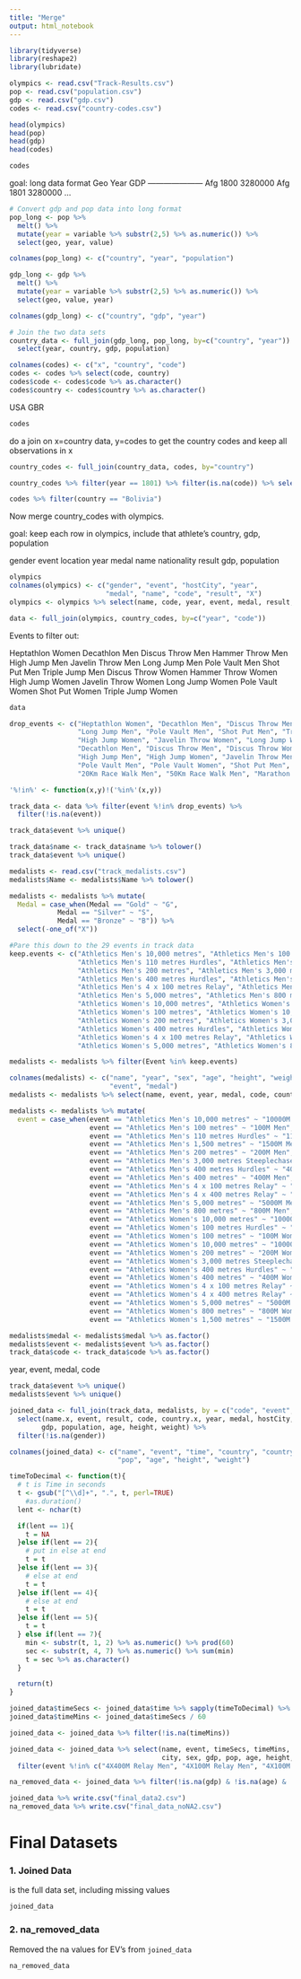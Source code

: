 ```yaml
---
title: "Merge"
output: html_notebook
---
```


```r
library(tidyverse)
library(reshape2)
library(lubridate)
```


```r
olympics <- read.csv("Track-Results.csv")
pop <- read.csv("population.csv")
gdp <- read.csv("gdp.csv")
codes <- read.csv("country-codes.csv")
```

```r
head(olympics)
head(pop)
head(gdp)
head(codes)
```

```r
codes
```





goal: long data format
Geo   Year    GDP
---------------------
Afg   1800    3280000
Afg   1801    3280000
...

```r
# Convert gdp and pop data into long format
pop_long <- pop %>% 
  melt() %>% 
  mutate(year = variable %>% substr(2,5) %>% as.numeric()) %>%
  select(geo, year, value)

colnames(pop_long) <- c("country", "year", "population")

gdp_long <- gdp %>% 
  melt() %>%
  mutate(year = variable %>% substr(2,5) %>% as.numeric()) %>%
  select(geo, value, year)

colnames(gdp_long) <- c("country", "gdp", "year")

# Join the two data sets
country_data <- full_join(gdp_long, pop_long, by=c("country", "year")) %>%
  select(year, country, gdp, population)
```


```r
colnames(codes) <- c("x", "country", "code")
codes <- codes %>% select(code, country)
codes$code <- codes$code %>% as.character()
codes$country <- codes$country %>% as.character()
```


USA
GBR
```r
codes
```


do a join on x=country data, y=codes to get the country codes and keep all observations in x

```r
country_codes <- full_join(country_data, codes, by="country")

country_codes %>% filter(year == 1801) %>% filter(is.na(code)) %>% select(year, country)

codes %>% filter(country == "Bolivia")
```








Now merge country_codes with olympics.

goal: keep each row in olympics, include that athlete's country, gdp, population

gender  event location  year  medal name  nationality result  gdp, population

```r
olympics
colnames(olympics) <- c("gender", "event", "hostCity", "year", 
                        "medal", "name", "code", "result", "X")
olympics <- olympics %>% select(name, code, year, event, medal, result, hostCity, gender)
```

```r
data <- full_join(olympics, country_codes, by=c("year", "code"))
```
Events to filter out:

Heptathlon Women
Decathlon Men
Discus Throw Men
Hammer Throw Men
High Jump Men
Javelin Throw Men
Long Jump Men
Pole Vault Men
Shot Put Men
Triple Jump Men
Discus Throw Women
Hammer Throw Women
High Jump Women
Javelin Throw Women
Long Jump Women
 Pole Vault Women
 Shot Put Women
 Triple Jump Women
```r
data
```


```r
drop_events <- c("Heptathlon Women", "Decathlon Men", "Discus Throw Men", "Hammer Throw Men", "High Jump Men", "Javelin Throw Men", 
                 "Long Jump Men", "Pole Vault Men", "Shot Put Men", "Triple Jump Men", "Discus Throw Women", "Hammer Throw Women", 
                 "High Jump Women", "Javelin Throw Women", "Long Jump Women", "Pole Vault Women", "Shot Put Women", "Triple Jump Women",
                 "Decathlon Men", "Discus Throw Men", "Discus Throw Women", "Hammer Throw Men", "Hammer Throw Women", "Heptathlon Women", 
                 "High Jump Men", "High Jump Women", "Javelin Throw Men", "Javelin Throw Women", "Long Jump Men", "Long Jump Women",
                 "Pole Vault Men", "Pole Vault Women", "Shot Put Men", "Shot Put Women", "Triple Jump Men", "Triple Jump Women",
                 "20Km Race Walk Men", "50Km Race Walk Men", "Marathon Men", "20Km Race Walk Women", "Marathon Women")

'%!in%' <- function(x,y)!('%in%'(x,y))

track_data <- data %>% filter(event %!in% drop_events) %>%
  filter(!is.na(event))

```

```r
track_data$event %>% unique()
```


```r
track_data$name <- track_data$name %>% tolower()
track_data$event %>% unique()
```


```r
medalists <- read.csv("track_medalists.csv")
medalists$Name <- medalists$Name %>% tolower()
```

```r
medalists <- medalists %>% mutate(
  Medal = case_when(Medal == "Gold" ~ "G",
            Medal == "Silver" ~ "S",
            Medal == "Bronze" ~ "B")) %>%
  select(-one_of("X"))
```


```r
#Pare this down to the 29 events in track data
keep.events <- c("Athletics Men's 10,000 metres", "Athletics Men's 100 metres", 
                 "Athletics Men's 110 metres Hurdles", "Athletics Men's 1,500 metres", 
                 "Athletics Men's 200 metres", "Athletics Men's 3,000 metres Steeplechase", 
                 "Athletics Men's 400 metres Hurdles", "Athletics Men's 400 metres", 
                 "Athletics Men's 4 x 100 metres Relay", "Athletics Men's 4 x 400 metres Relay", 
                 "Athletics Men's 5,000 metres", "Athletics Men's 800 metres",
                 "Athletics Women's 10,000 metres", "Athletics Women's 100 metres Hurdles", 
                 "Athletics Women's 100 metres", "Athletics Women's 10,000 metres", 
                 "Athletics Women's 200 metres", "Athletics Women's 3,000 metres Steeplechase", 
                 "Athletics Women's 400 metres Hurdles", "Athletics Women's 400 metres",
                 "Athletics Women's 4 x 100 metres Relay", "Athletics Women's 4 x 400 metres Relay", 
                 "Athletics Women's 5,000 metres", "Athletics Women's 800 metres", "Athletics Women's 1,500 metres" )

medalists <- medalists %>% filter(Event %in% keep.events)
```

```r
colnames(medalists) <- c("name", "year", "sex", "age", "height", "weight", "country", "code",
                         "event", "medal")
medalists <- medalists %>% select(name, event, year, medal, code, country, sex, age, height, weight, country)
```

```r
medalists <- medalists %>% mutate(
  event = case_when(event == "Athletics Men's 10,000 metres" ~ "10000M Men",
                    event == "Athletics Men's 100 metres" ~ "100M Men",
                    event == "Athletics Men's 110 metres Hurdles" ~ "110M Hurdles Men",
                    event == "Athletics Men's 1,500 metres" ~ "1500M Men",
                    event == "Athletics Men's 200 metres" ~ "200M Men",                 
                    event == "Athletics Men's 3,000 metres Steeplechase" ~ "3000M Steeplechase Men",  
                    event == "Athletics Men's 400 metres Hurdles" ~ "400M Hurdles Men",       
                    event == "Athletics Men's 400 metres" ~ "400M Men",                 
                    event == "Athletics Men's 4 x 100 metres Relay" ~ "4X100M Relay Men",     
                    event == "Athletics Men's 4 x 400 metres Relay" ~ "4X400M Relay Men",       
                    event == "Athletics Men's 5,000 metres" ~ "5000M Men",               
                    event == "Athletics Men's 800 metres" ~ "800M Men",                
                    event == "Athletics Women's 10,000 metres" ~ "10000M Women",
                    event == "Athletics Women's 100 metres Hurdles" ~ "100M Hurdles Women",
                    event == "Athletics Women's 100 metres" ~ "100M Women", 
                    event == "Athletics Women's 10,000 metres" ~ "10000M Women",
                    event == "Athletics Women's 200 metres" ~ "200M Women",
                    event == "Athletics Women's 3,000 metres Steeplechase" ~ "3000M Steeplechase Women",
                    event == "Athletics Women's 400 metres Hurdles" ~ "400M Hurdles Women",   
                    event == "Athletics Women's 400 metres" ~ "400M Women",
                    event == "Athletics Women's 4 x 100 metres Relay" ~ "4X100M Relay Women", 
                    event == "Athletics Women's 4 x 400 metres Relay" ~ "4X400M Relay Women",  
                    event == "Athletics Women's 5,000 metres" ~ "5000M Women",     
                    event == "Athletics Women's 800 metres" ~ "800M Women",
                    event == "Athletics Women's 1,500 metres" ~ "1500M Women"))

medalists$medal <- medalists$medal %>% as.factor()
medalists$event <- medalists$event %>% as.factor()
track_data$code <- track_data$code %>% as.factor()
```


year, event, medal, code
```r
track_data$event %>% unique()
medalists$event %>% unique()
```

```r
joined_data <- full_join(track_data, medalists, by = c("code", "event", "medal", "year")) %>% 
  select(name.x, event, result, code, country.x, year, medal, hostCity, gender, 
        gdp, population, age, height, weight) %>% 
  filter(!is.na(gender))

colnames(joined_data) <- c("name", "event", "time", "country", "country2", "year", "medal", "city", "sex", "gdp",
                           "pop", "age", "height", "weight")
```





```r
timeToDecimal <- function(t){
  # t is Time in seconds
  t <- gsub("[^\\d]+", ".", t, perl=TRUE)
    #as.duration()
  lent <- nchar(t)

  if(lent == 1){
    t = NA
  }else if(lent == 2){
    # put in else at end
    t = t
  }else if(lent == 3){
    # else at end
    t = t
  }else if(lent == 4){
    # else at end
    t = t
  }else if(lent == 5){
    t = t
  } else if(lent == 7){
    min <- substr(t, 1, 2) %>% as.numeric() %>% prod(60)
    sec <- substr(t, 4, 7) %>% as.numeric() %>% sum(min)
    t = sec %>% as.character()
  }

  return(t)
}

joined_data$timeSecs <- joined_data$time %>% sapply(timeToDecimal) %>% as.numeric()
joined_data$timeMins <- joined_data$timeSecs / 60

joined_data <- joined_data %>% filter(!is.na(timeMins))

joined_data <- joined_data %>% select(name, event, timeSecs, timeMins, country, country2, year, medal, 
                                      city, sex, gdp, pop, age, height, weight) %>% 
  filter(event %!in% c("4X400M Relay Men", "4X100M Relay Men", "4X100M Relay Women", "4X400M Relay Women"))

na_removed_data <- joined_data %>% filter(!is.na(gdp) & !is.na(age) & !is.na(height) & !is.na(weight))
```


```r
joined_data %>% write.csv("final_data2.csv")
na_removed_data %>% write.csv("final_data_noNA2.csv")
```



# Final Datasets
### 1. Joined Data
is the full data set, including missing values

```r
joined_data
```

### 2. na_removed_data
Removed the na values for EV's from `joined_data`
```r
na_removed_data
```






